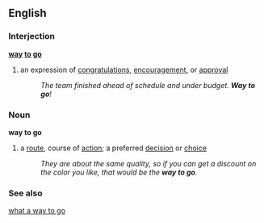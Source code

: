 ==English==
===Interjection===
'''[[way]] [[to]] [[go]]'''
#{{idiom}} an expression of [[congratulations]], [[encouragement]], or [[approval]]
#:''The team finished ahead of schedule and under budget.  '''Way to go'''!''

===Noun===
'''way to go'''
# a [[route]], course of [[action]]; a preferred [[decision]] or [[choice]]
#:''They are about the same quality, so if you can get a discount on the color you like, that would be the '''way to go'''.''

===See also===
[[what a way to go]]